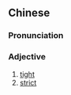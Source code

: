 {{also|严紧}}
==Chinese==
{{zh-forms|s=严紧}}

===Pronunciation===
{{zh-pron
|m=yánjǐn,tl=y
|c=jim4 gan2
|cat=a
}}

===Adjective===
{{zh-adj}}

# [[tight]]
# [[strict]]